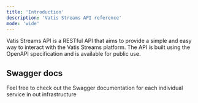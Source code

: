 ```yaml
---
title: 'Introduction'
description: 'Vatis Streams API reference'
mode: 'wide'
---
```


Vatis Streams API is a RESTful API that aims to provide a simple and easy way to interact with the Vatis Streams platform.
The API is built using the OpenAPI specification and is available for public use.

## Swagger docs

Feel free to check out the Swagger documentation for each individual service in out infrastructure

<CardGroup>
    <Card
        title="Schemas"
        icon="code"
        href="https://schema.vatis.tech/swagger-ui/index.html">
    </Card>
    <Card
        title="Stream configuiration service"
        icon="code"
        href="https://stream-configuration-service.vatis.tech/swagger-ui/index.html">
    </Card>
    <Card
        title="Stream service"
        icon="code"
        href="https://stream-service.vatis.tech/swagger-ui/index.html">
    </Card>
    <Card
        title="Egress service"
        icon="code"
        href="https://egress-service.vatis.tech/swagger-ui/index.html">
    </Card>
    <Card
        title="HTTP Gateway"
        icon="code"
        href="https://http-gateway.vatis.tech/swagger-ui/index.html">
    </Card>
    <Card
        title="WS Gateway"
        icon="code"
        href="https://ws-gateway.vatis.tech//springwolf/asyncapi-ui.html">
    </Card>
    <Card
        title="Notification service"
        icon="code"
        href="https://notification-service.vatis.tech/swagger-ui/index.html">
    </Card>
    <Card
        title="Export service"
        icon="code"
        href="https://export-service.vatis.tech/swagger-ui/index.html">
    </Card>
</CardGroup>
